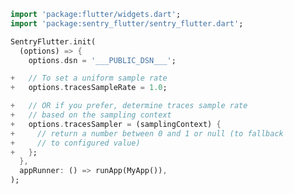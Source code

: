 ```dart {diff}
import 'package:flutter/widgets.dart';
import 'package:sentry_flutter/sentry_flutter.dart';

SentryFlutter.init(
  (options) => {
    options.dsn = '___PUBLIC_DSN___';

+   // To set a uniform sample rate
+   options.tracesSampleRate = 1.0;

+   // OR if you prefer, determine traces sample rate
+   // based on the sampling context
+   options.tracesSampler = (samplingContext) {
+     // return a number between 0 and 1 or null (to fallback
+     // to configured value)
+   };
  },
  appRunner: () => runApp(MyApp()),
);
```
